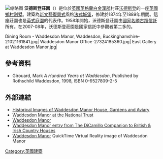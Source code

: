 [[File:Waddesdon_Manor_North_Façade,_UK_-_Diliff.jpg|缩略图]]
'''沃德斯登莊園'''（{{Lang-en|Waddesdon Manor}}）是位於[[英國|英國]][[英格蘭|英格蘭]][[白金汉郡|白金漢郡]]村莊[[沃德斯登|沃德斯登]]的一座[[英國鄉村別墅|英國鄉村別墅]]。建築為[[新文藝復興建築|新文藝復興式]]風格[[法式城堡|法式城堡]]，修建於1874年至1889年期間。這座莊園也是[[英式庭園|英式庭園]]的代表作。1958年開始，沃德斯登莊園由[[國家名勝古蹟信託|國家名勝古蹟信託]]所有。在2007-08年，沃德斯登莊園是國家信託中參觀者第二多的。


<gallery>
Dining Room - Waddesdon Manor, Waddesdon, Buckinghamshire-21021161841.jpg|
Waddesdon Manor Office-27324185360.jpg|
East Gallery at Waddesdon Manor.jpg|
</gallery>
== 參考資料 ==
{{reflist}}
* Girouard, Mark ''A Hundred Years at Waddesdon'', Published by Rothschild Waddesdon, 1998, ISBN 0-9527809-2-5
== 外部連結 ==
{{commons category|Waddesdon Manor}}
* [https://web.archive.org/web/20120224114325/http://viewfinder.english-heritage.org.uk/search/reference.aspx?uid=157171&index=0&mainQuery=Waddesdon%20Manor&searchType=all&form=home Historical Images of Waddesdon Manor House, Gardens and Aviary]
* [http://www.nationaltrust.org.uk/waddesdon-manor/ Waddesdon Manor at the National Trust] {{Wayback|url=http://www.nationaltrust.org.uk/waddesdon-manor/ |date=20190717051425 }}
* [http://www.waddesdon.org.uk/ Waddesdon Manor] {{Wayback|url=http://www.waddesdon.org.uk/ |date=20200222042336 }}
* [https://web.archive.org/web/20120320060122/http://www.dicamillocompanion.com/Houses_detail.asp?ID=3343 Waddesdon Manor entry from The DiCamillo Companion to British & Irish Country Houses]
* [https://web.archive.org/web/20070615205154/http://www.britishtours.com/360/waddesdon_manor.html Waddesdon Manor] QuickTime Virtual Reality image of Waddesdon Manor
{{coord|51|50|32|N|0|56|16|W|region:GB-BKM_type:landmark|display=title}}

[[Category:英國建築|Category:英國建築]]